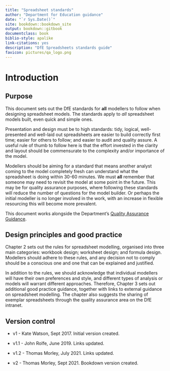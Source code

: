 ```yaml
---
title: "Spreadsheet standards"
author: "Department for Education guidance"
date: "`r Sys.Date()`"
site: bookdown::bookdown_site
output: bookdown::gitbook
documentclass: book
biblio-style: apalike
link-citations: yes
description: "DfE Spreadsheets standards guide"
favicon: pictures/qa_logo.png
---
```


# Introduction

## Purpose

This document sets out the DfE standards for **all** modellers to follow when designing spreadsheet models. The standards apply to *all* spreadsheet models built, even quick and simple ones.   

Presentation and design must be to high standards: tidy, logical, well-presented and well-laid out spreadsheets are easier to build correctly first time; easier for others to follow; and easier to audit and quality assure. A useful rule of thumb to follow here is that the effort invested in the clarity and layout should be commensurate to the complexity and/or importance of the model. 

Modellers should be aiming for a standard that means another analyst coming to the model completely fresh can understand what the spreadsheet is doing within 30-60 minutes. We must **all** remember that someone may need to revisit the model at some point in the future.  This may be for quality assurance purposes, where following these standards will reduce the number of questions for the model builder. Or perhaps the initial modeller is no longer involved in the work, with an increase in flexible resourcing this will become more prevalent.   

This document works alongside the Department’s [Quality Assurance Guidance](https://educationgovuk.sharepoint.com/:w:/r/sites/sarpi/g/_layouts/15/Doc.aspx?sourcedoc=%7BCE688250-04F4-41A2-9951-230577A8F129%7D&file=DfE%20Quality%20Assurance%20Framework.docx&action=default&mobileredirect=true).

## Design principles and good practice 

Chapter 2 sets out the rules for spreadsheet modelling, organised into three main categories: workbook design; worksheet design; and formula design. Modellers should adhere to these rules, and any decision not to comply should be a conscious one and one that can be explained and justified. 

In addition to the rules, we should acknowledge that individual modellers will have their own preferences and style, and different types of analysis or models will warrant different approaches.  Therefore, Chapter 3 sets out additional good practice guidance, together with links to external guidance on spreadsheet modelling.  The chapter also suggests the sharing of exemplar spreadsheets through the quality assurance area on the DfE intranet.

## Version control

* v1 - Kate Watson, Sept 2017. Initial version created.

* v1.1 - John Rolfe, June 2019. Links updated.

* v1.2 - Thomas Morley, July 2021. Links updated.

* v2 - Thomas Morley, Sept 2021. Bookdown version created.

